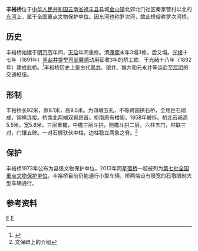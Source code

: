 {{coord|25|09|37.23|N|102|04|36.37|E|region:CN_type:landmark|display=title}}
{{文物保护单位
| 级别 = 全国
| 图片 = [[File:禄丰丰裕桥.jpg|280px]]
| 名称 = [[星宿桥|星宿桥]]和丰裕桥
| 编号 = 7-1389
| 分类 = 古建筑
| 时代 = [[清朝|清]]
| 所在 = [[云南省|云南省]][[禄丰县|禄丰县]]
| 登录 = 2013年
| Cat = 云南全国重点文物保护单位
|备注 = {{maplink|frame=yes|plain=yes|type=point|frame-lat=25.160343|frame-long=102.07677|zoom=15|coord={{coord|25.160343|102.07677}}}}
}}
'''丰裕桥'''位于[[中华人民共和国|中华人民共和国]][[云南省|云南省]][[禄丰县|禄丰县]]县城[[金山镇_(禄丰县)|金山镇]]北郊北门社区秦家营村以北的[[绿汁江|东河]]上，属于全国重点文物保护单位。因东河也称罗次河，故此桥俗称罗次河桥。

==历史==
丰裕桥始建于[[明朝|明]][[万历|万历]]年间，[[天启_(明朝)|天启]]年间重修。清[[康熙|康熙]]末年3塌3修，后又塌。[[光绪|光绪]]十七年（1891年）[[黑盐井|黑盐井]][[提举|提举司]][[邹馨德|邹馨德]]动用征收3年的桥工款，于光绪十八年（1892年）建成此桥。<ref name="禄丰县志">{{cite book |author1=云南省禄丰县地方志编纂委员会 |title=《禄丰县志》 |date=1997年12月 |publisher=云南人民出版社 |location=昆明 |isbn=7-222-02211-2/Z·264 |page=527 |edition=第一版|ignore-isbn-error=true}}</ref>丰裕桥历史上是古代[[黑井镇|黑井]]、琅井、猴井和元永井等运盐至[[昆明市|昆明]]的交通枢纽。


==形制==
丰裕桥长92米，款8.1米，高9.5米。为四墩五孔，不等跨园拱石桥，全用巨石砌成，铆榫连接。桥南北两端双狮昂首。桥南原有楼阁，1958年被拆。桥北石阙高5.5米，宽5.8米。三层重檐，中檐三层斗拱，侧檐斗拱二层，六柱五门，柱联三对，门镶五碑。一对石狮驮伏中柱，边柱稳立两象之脊。<ref>文保碑上的介绍</ref>

==保护==
丰裕桥1973年公布为县级文物保护单位，2013年同[[星宿桥|星宿桥]]一起被列为[[第七批全国重点文物保护单位|第七批全国重点文物保护单位]]。丰裕桥目前仍能通行小型车辆，桥两端设有限宽的石墩限制大型车辆通行。

==参考资料==
{{reflist}}
{{云南全国重点文物保护单位}}
[[Category:禄丰市|F]]
[[Category:清朝桥梁|F]]